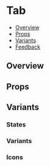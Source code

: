 
<Meta of={TabStories} />

# Tab

- [Overview](#overview)
- [Props](#props)
- [Variants](#variants)
- [Feedback](#feedback)

## Overview

<Canvas>
  <Story of={TabStories.Overview} />
</Canvas>

## Props

<PropsTable />

## Variants

### States

<Canvas>
  <Story of={TabStories.States} />
</Canvas>

### Variants

<Canvas>
  <Story of={TabStories.Variants} />
</Canvas>

### Icons

<Canvas>
  <Story of={TabStories.Icons} />
</Canvas>

